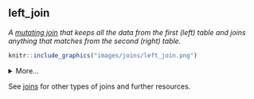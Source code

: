 ## left_join

<dfn>A [mutating join](m.html#mutating-joins) that keeps all the data from the first (left) table and joins anything that matches from the second (right) table.</dfn>

```r
knitr::include_graphics("images/joins/left_join.png")
```

<details>
  <summary>More...</summary>


```r
X <- tibble(
  id = 1:5,
  x = LETTERS[1:5]
)

Y <- tibble(
  id = 2:6,
  y = LETTERS[22:26]
)
```

<table>
  <tr><th>Table X</th><th>Table Y</th></td>
  <tr>
    <td>`r kable(X)`</td>
    <td>`r kable(Y)`</td>
  </tr>
</table>

If there is no matching data in the right table for a row, the values are set to [NA](n.html#na).

```r
# X is the left table
data <- left_join(X, Y, by = "id")
```

`r kable(data)`

Order is important for left joins.

```r
# Y is the left table
data <- left_join(Y, X, by = "id")
```

`r kable(data)`

</details>

See [joins](j.html#joins) for other types of joins and further resources.